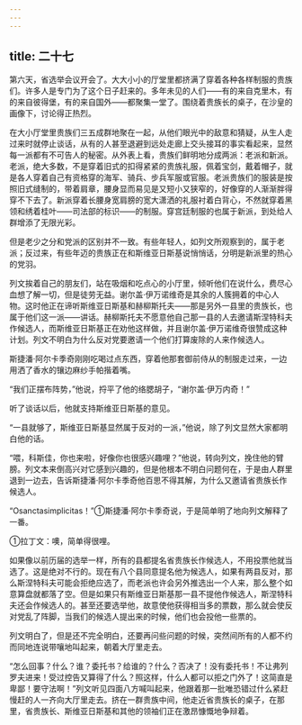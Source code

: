 ```yaml
---
---
---
```

title: 二十七
---



第六天，省选举会议开会了。大大小小的厅堂里都挤满了穿着各种各样制服的贵族们。许多人是专门为了这个日子赶来的。多年未见的人们——有的来自克里木，有的来自彼得堡，有的来自国外——都聚集一堂了。围绕着贵族长的桌子，在沙皇的画像下，讨论得正热烈。

在大小厅堂里贵族们三五成群地聚在一起，从他们眼光中的敌意和猜疑，从生人走过来时就停止谈话，从有的人甚至退避到远处走廊上交头接耳的事实看起来，显然每一派都有不可告人的秘密。从外表上看，贵族们鲜明地分成两派：老派和新派。老派，绝大多数，不是穿着旧式的扣得紧紧的贵族礼服，佩着宝剑，戴着帽子，就是各人穿着自己有资格穿的海军、骑兵、步兵军服或官服。老派贵族们的服装是按照旧式缝制的，带着肩章，腰身显而易见是又短小又狭窄的，好像穿的人渐渐胖得穿不下去了。新派穿着长腰身宽肩膀的宽大潇洒的礼服衬着白背心，不然就穿着黑领和绣着桂叶——司法部的标识——的制服。穿宫廷制服的也属于新派，到处给人群增添了无限光彩。

但是老少之分和党派的区别并不一致。有些年轻人，如列文所观察到的，属于老派；反过来，有些年迈的贵族正在和斯维亚日斯基说悄悄话，分明是新派里的热心的党羽。

列文挨着自己的朋友们，站在吸烟和吃点心的小厅里，倾听他们在说什么，费尽心血想了解一切，但是徒劳无益。谢尔盖·伊万诺维奇是其余的人簇拥着的中心人物。这时他正在谛听斯维亚日斯基和赫柳斯托夫——那是另外一县里的贵族长，也属于他们这一派——讲话。赫柳斯托夫不愿意他自己那一县的人去邀请斯涅特科夫作候选人，而斯维亚日斯基正在劝他这样做，并且谢尔盖·伊万诺维奇很赞成这种计划。列文不明白为什么反对党要邀请一个他们打算废除的人来作候选人。

斯捷潘·阿尔卡季奇刚刚吃喝过点东西，穿着他那套御前侍从的制服走过来，一边用洒了香水的镶边麻纱手帕揩着嘴。

“我们正摆布阵势，”他说，捋平了他的络腮胡子，“谢尔盖·伊万内奇！”

听了谈话以后，他就支持斯维亚日斯基的意见。

“一县就够了，斯维亚日斯基显然属于反对的一派，”他说，除了列文显然大家都明白他的话。

“喂，科斯佳，你也来啦，好像你也很感兴趣哩？”他说，转向列文，挽住他的臂膀。列文本来倒高兴对它感到兴趣的，但是他根本不明白问题何在，于是由人群里退到一边去，告诉斯捷潘·阿尔卡季奇他百思不得其解，为什么又邀请省贵族长作候选人。

“Osanctasimplicitas！”①斯捷潘·阿尔卡季奇说，于是简单明了地向列文解释了一番。



①拉丁文：噢，简单得很哩。

如果像以前历届的选举一样，所有的县都提名省贵族长作候选人，不用投票他就当选了。这是绝对不行的。现在有八个县同意提名他为候选人，如果有两县反对，那么斯涅特科夫可能会拒绝应选了，而老派也许会另外推选出一个人来，那么整个如意算盘就都落了空。但是如果只有斯维亚日斯基那一县不提他作候选人，斯涅特科夫还会作候选人的。甚至还要选举他，故意使他获得相当多的票数，那么就会使反对党乱了阵脚，当我们的候选人提出来的时候，他们也会投他一些票的。

列文明白了，但是还不完全明白，还要再问些问题的时候，突然间所有的人都不约而同地连说带嚷地叫起来，朝着大厅里走去。

“怎么回事？什么？谁？委托书？给谁的？什么？否决了！没有委托书！不让弗列罗夫进来！受过控告又算得了什么？照这样，什么人都可以拒之门外了！这简直是卑鄙！要守法啊！”列文听见四面八方喊叫起来，他跟着那一批唯恐错过什么紧赶慢赶的人一齐向大厅里走去。挤在一群贵族中间，他走近省贵族长的桌子，在那里，省贵族长、斯维亚日斯基和其他的领袖们正在激昂慷慨地争辩着。
